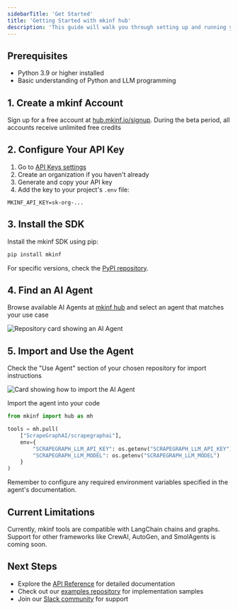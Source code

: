 ```yaml
---
sidebarTitle: 'Get Started'
title: 'Getting Started with mkinf hub'
description: 'This guide will walk you through setting up and running your first AI Agent using mkinf hub.'
---
```


## Prerequisites
- Python 3.9 or higher installed
- Basic understanding of Python and LLM programming

## 1. Create a mkinf Account
Sign up for a free account at [hub.mkinf.io/signup](https://hub.mkinf.io/signup).
<Check>During the beta period, all accounts receive unlimited free credits</Check>

## 2. Configure Your API Key
1. Go to [API Keys settings](https://hub.mkinf.io/settings/api-keys)
2. Create an organization if you haven't already
3. Generate and copy your API key
4. Add the key to your project's `.env` file:

```env .env
MKINF_API_KEY=sk-org-...
```

## 3. Install the SDK
Install the mkinf SDK using pip:

```bash
pip install mkinf
```

For specific versions, check the [PyPI repository](https://pypi.org/project/mkinf/).

## 4. Find an AI Agent
Browse available AI Agents at [mkinf hub](https://mkinf.io/hub) and select an agent that matches your use case

  <img src="/images/repository-card.png" alt="Repository card showing an AI Agent" />

## 5. Import and Use the Agent
Check the "Use Agent" section of your chosen repository for import instructions

  <img src="/images/use-agent-card.png" alt="Card showing how to import the AI Agent" />

Import the agent into your code

```python
from mkinf import hub as mh

tools = mh.pull(
    ["ScrapeGraphAI/scrapegraphai"],
    env={
        "SCRAPEGRAPH_LLM_API_KEY": os.getenv("SCRAPEGRAPH_LLM_API_KEY"),
        "SCRAPEGRAPH_LLM_MODEL": os.getenv("SCRAPEGRAPH_LLM_MODEL")
    }
)
```

<Note>
Remember to configure any required environment variables specified in the agent's documentation.
</Note>

## Current Limitations

<Warning>
Currently, mkinf tools are compatible with LangChain chains and graphs. Support for other frameworks like CrewAI, AutoGen, and SmolAgents is coming soon.
</Warning>

## Next Steps
- Explore the [API Reference](/api-reference) for detailed documentation
- Check out our [examples repository](https://github.com/mkinf/examples) for implementation samples
- Join our [Slack community](https://join.slack.com/t/mkinf-community/shared_invite/zt-2wa3mqqsx-27qHzCok~BCdZTowifer~g) for support
